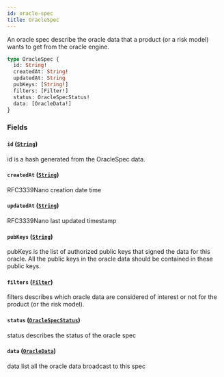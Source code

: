 ```yaml
---
id: oracle-spec
title: OracleSpec
---
```



An oracle spec describe the oracle data that a product (or a risk model)
wants to get from the oracle engine.

```graphql
type OracleSpec {
  id: String!
  createdAt: String!
  updatedAt: String
  pubKeys: [String!]
  filters: [Filter!]
  status: OracleSpecStatus!
  data: [OracleData!]
}
```


### Fields

#### `id` ([`String`](/docs/v0.47/graphql/scalars/string))

id is a hash generated from the OracleSpec data.


#### `createdAt` ([`String`](/docs/v0.47/graphql/scalars/string))

RFC3339Nano creation date time


#### `updatedAt` ([`String`](/docs/v0.47/graphql/scalars/string))

RFC3339Nano last updated timestamp


#### `pubKeys` ([`String`](/docs/v0.47/graphql/scalars/string))

pubKeys is the list of authorized public keys that signed the data for this
oracle. All the public keys in the oracle data should be contained in these
public keys.


#### `filters` ([`Filter`](/docs/v0.47/graphql/objects/filter))

filters describes which oracle data are considered of interest or not for
the product (or the risk model).


#### `status` ([`OracleSpecStatus`](/docs/v0.47/graphql/enums/oracle-spec-status))

status describes the status of the oracle spec


#### `data` ([`OracleData`](/docs/v0.47/graphql/objects/oracle-data))

data list all the oracle data broadcast to this spec




